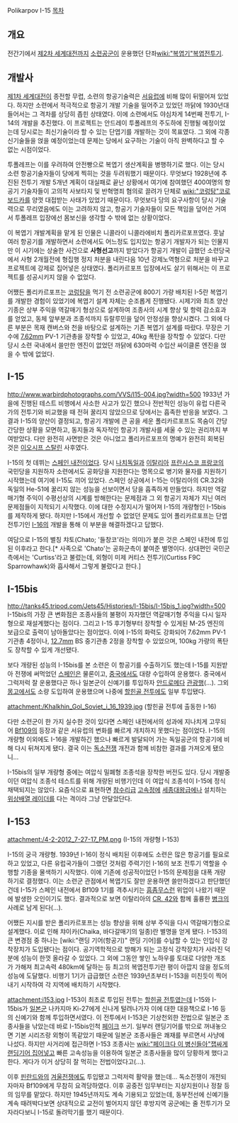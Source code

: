 Polikarpov I-15
[[목차]]
== 개요 ==
전간기에서 [[제2차 세계대전]]까지 [[소련]][[공군]]이 운용했던 단좌[[wiki:"복엽기"복엽]][[전투기]].

== 개발사 ==
[[제1차 세계대전]]이 종전할 무렵, 소련의 항공기술력은 [[서유럽]]에 비해 많이 뒤떨어져 있었다. 하지만 소련에서 적극적으로 항공기 개발 기술을 밀어주고 있었던 까닭에 1930년대 들어서는 그 격차를 상당히 좁힌 상태였다. 이에 소련에서도 야심차게 14번째 전투기, I-14의 개발을 추진했다. 이 프로젝트는 안드레이 투폴레프의 주도하에 진행될 예정이었는데 당시로는 최신기술이라 할 수 있는 단엽기를 개발하는 것이 목표였다. 그 외에 각종 신기술들을 얹을 예정이었는데 문제는 당에서 요구하는 기술이 아직 완벽하다고 할 수 없는 시점이었다.

투폴레프는 이를 우려하여 안전빵으로 복엽기 생산계획을 병행하기로 했다. 이는 당시 소련 항공기술자들이 당에게 찍히는 것을 두려워했기 때문이다. 무엇보다 1928년에 추진된 전투기 개발 5개년 계획이 대실패로 끝난 상황에서 여기에 참여했던 400여명의 항공기 기술자들이 고의적 사보타지 및 반혁명죄 혐의로 끌려가 단체로 [[wiki:"코렁탕"코로 보드카]]를 양껏 대접받는 사태가 있었기 때문이다. 무엇보다 당의 요구사항이 당시 기술력으로 무리였음에도 이는 고려하지 않고, 항공기 기술자들이 모든 책임을 덮어쓴 거여서 투폴레프 입장에선 몸보신을 생각할 수 밖에 없는 상황이었다.

이 복엽기 개발계획을 맡게 된 인물은 니콜라이 니콜라에비치 폴리카르포프였다. 훗날 여러 항공기를 개발하면서 소련에서도 어느정도 입지있는 항공기 개발자가 되는 인물지만 이 시기에는 상술한 사건으로 '''사형선고'''까지 받았다가 항공기 개발이 급했던 소련당국에서 사형 2개월전에 형집행 정지 처분을 내린다음 10년 강제노역형으로 처분을 바꾸고 프로젝트에 강제로 집어넣은 상태였다. 폴리카르포프 입장에서도 살기 위해서는 이 프로젝트를 성공시키지 않을 수 없었다.

어쨌든 폴리카르포프는 [[코렁탕]]을 먹기 전 소련공군에 800기 가량 배치된 I-5란 복엽기를 개발한 경험이 있었기에 복엽기 설계 자체는 순조롭게 진행됐다. 시제기와 최초 양산기종은 상부 주익을 역갈매기 형상으로 설계하여 조종사의 시계 향상 및 항력 감소효과를 얻었고, 동체 앞부분과 조종석까지 듀랄루민을 덮어 안정성을 향상시켰다. 그 외에 다른 부분은 목재 캔버스와 천을 바탕으로 설계하는 기존 복엽기 설계를 따랐다. 무장은 기수에 [[7.62mm]] PV-1 기관총을 장착할 수 있었고, 40kg 폭탄을 장착할 수 있었다. 다만 당시 소련 국내에서 쓸만한 엔진이 없었던 까닭에 630마력 수입산 싸이클론 엔진을 얹을 수 밖에 없었다.

== I-15 ==
http://www.warbirdphotographs.com/VVS/I15-004.jpg?width=500
1933년 가을에 진행된 테스트 비행에서 사소한 사고가 있긴 했으나 전반적인 성능이 유럽 다른국가의 전투기와 비교했을 때 전혀 꿀리지 않았으므로 당에서는 흡족한 반응을 보였다. 그 결과 I-15의 양산이 결정되고, 항공기 개발에 큰 공을 세운 폴리카르포프도 목숨이 간당간당한 상황을 모면하고, 동지들과 독자적인 항공기 개발사를 세울 수 있는 권리까지 부여받았다. 다만 완전히 사면받은 것은 아니었고 폴리카르포프의 명예가 완전히 회복된 것은 [[이오시프 스탈린]] 사후였다.

I-15의 첫 데뷔는 [[스페인 내전]]이었다. 당시 [[나치]][[독일]]과 [[이탈리아]] [[프란시스코 프랑코]]의 국민당을 지원하자 소련에서도 공화당을 지원한다는 명목으로 병기와 물자를 지원하기 시작했는데 여기에 I-15도 끼어 있었다. 스페인 상공에서 I-15는 이탈리아의 CR.32와 독일의 He-51에 꿀리지 않는 성능을 선보이면서 당을 흡족하게 만들었다. 하지만 역갈매기형 주익이 수평선상의 시계를 방해한다는 문제점과 그 외 항공기 자체가 지닌 여러 문제점들이 지적되기 시작했다. 이에 대한 수정지시가 떨어져 I-15의 개량형인 I-15bis를 제작하게 됐다. 하지만 I-15에서 개선할 수 없었던 문제도 있어 폴리카르포프는 단엽전투기인 [[I-16]]의 개발을 통해 이 부분을 해결하겠다고 답했다.

여담으로 I-15의 별칭 챠토(Chato; '들창코'라는 의미)가 붙은 것은 스페인 내전에 투입된 이후라고 한다.[* 사족으로 'Chato'는 공화군측이 붙여준 별명이다. 상대편인 국민군측에서는 'Curtiss'라고 불렀는데, 외형이 미제 커티스 전투기(Curtiss F9C Sparrowhawk)와 흡사해서 그렇게 불렀다고 한다.]

== I-15bis ==
http://tanks45.tripod.com/Jets45/Histories/I-15bis/I-15bis_1.jpg?width=500
I-15bis의 가장 큰 변화점은 조종사들의 불평이 자자했던 역갈매기형 주익을 다시 일자형으로 재설계했다는 점이다. 그리고 I-15 후기형부터 장착할 수 있게된 M-25 엔진의 보급으로 출력이 남아돌았다는 점이었다. 이에 I-15의 화력도 강화되어 7.62mm PV-1 기관총 4정이나, [[12.7mm]] BS 중기관총 2정을 장착할 수 있었으며, 100kg 가량의 폭탄도 장착할 수 있게 개선됐다.

보다 개량된 성능의 I-15bis를 본 소련은 이 항공기를 수출하기도 했는데 I-15를 지원받아 전쟁에 써먹었던 [[스페인]]은 물론이고, [[중국]]에서도 대량 수입하여 운용했다. 중국에서 그럭저럭 잘 운용했다곤 하나 일본군이 신예기를 투입하자 [[안드로메다]] [[관광]]행(…). 그외 [[몽고]]에서도 소량 도입하여 운용했으며 나중에 [[할힌골 전투]]에도 일부 투입됐다.

attachment:/Khalkhin_Gol_Soviet_i_16_1939.jpg
(할힌골 전투에 출동한 I-16)

다만 소련군이 한 가지 실수한 것이 있다면 스페인 내전에서의 성과에 지나치게 고무되어 [[Bf109]]의 등장과 같은 서유럽의 변화를 빠르게 개치하지 못했다는 점이었다. I-15의 개량형 이외에도 I-16을 개발하긴 했으나 빠르게 발달되어 가는 독일공군의 항공기에 비해 다시 뒤쳐지게 됐다. 결국 이는 [[독소전쟁]] 개전과 함께 비참한 결과를 가져오게 됐으니…

I-15bis의 일부 개량형 중에는 여압식 밀폐형 조종석을 장착한 버전도 있다. 당시 개발중이던 여압식 조종석 테스트를 위해 개량된 비행기인데 이 여압식 조종석이 I-15에 정식채택되지는 않았다. 요즘식으로 표현하면 [[참수리급]] [[고속정]]에 [[세종대왕급]]에나 설치하는 [[위상배열 레이더]]를 다는 격이라 그냥 안달았단다.

== I-153 ==
attachment:/4-2-2012_7-27-17_PM.png
(I-15의 개량형 I-153)

I-15의 궁극 개량형. 1939년 I-16이 정식 배치된 이후에도 소련은 많은 항공기를 필요로 하고 있었고, 다른 유럽국가들이 그랬던 것처럼 주력기인 I-16의 보조 전투기 역할을 수행할 기종을 물색하기 시작했다. 이에 기존에 성공적이었던 I-15의 문제점을 대폭 개량하기로 결정했다. 이는 소련군 관점에서 복엽기도 잘만 운용하면 쓸만하겠다고 판단했던 건데 I-15가 스페인 내전에서 Bf109 1기를 격추시키는 [[흠좀무]]스런 위업이 나왔기 때문에 발생한 오인이기도 했다. 결과적으로 보면 이탈리아의 [[CR. 42]]와 함께 훌륭한 [[병크]]의 사례로 남게 된다(…).

어쨌든 지시를 받은 폴리카르포프는 성능 향상을 위해 상부 주익을 다시 역갈매기형으로 설계했다. 이로 인해 챠이카(Chaika, 바다갈매기의 일종)란 별명을 얻게 됐다. I-153의 큰 변경점 중 하나는 [wiki:"랜딩 기어(항공기)" 랜딩 기어]를 수납할 수 있는 인입식 강착장치가 도입됐다는 점이다. 공기역학적으로 방해가 되는 고정식 강착장치가 사라진 덕분에 성능이 한껏 올라갈 수 있었다. 그 외에 그동안 쌓인 노하우를 토대로 다양한 개조가 가해져 최고속력 480km에 달하는 등 최고의 복엽전투기란 평이 아깝지 않을 정도의 성능에 도달했다. 비행기 1기가 급급했던 소련은 1939년초부터 I-153을 미친듯이 찍어내기 시작하여 각 지역에 배치하기 시작했다.

attachment:i153.jpg
I-153이 최초로 투입된 전투는 [[할힌골 전투]]였는데 I-15와 I-15bis가 [[일본군]] 나카지마 Ki-27에게 신나게 털려나가자 이에 대한 대응책으로 I-16 등의 신예기와 함께 투입하면서였다. 이 전투에서 I-153은 기상천외한 전법으로 일본군 조종사들을 낚았는데 바로 I-15bis인척 [[페이크]] 쓰기. 일부러 랜딩기어를 밖으로 꺼내놓으면 기본 시리즈랑 외형이 똑같았기 때문에 일본군 조종사들은 쾌재를 부르면서 사냥에 나섰다. 하지만 사거리에 접근하면 I-153 조종사는 [[wiki:"페이크다 이 병신들아"잽싸게 랜딩기어 집어넣고]] 빠른 고속성능을 이용하여 일본군 조종사들을 많이 당황하게 했다고 한다. 게다가 이거 상당히 잘 먹히는 전법이었다고(…).

이후 [[핀란드]]와의 [[겨울전쟁]]에도 투입됐고 그럭저럭 활약을 했는데… 독소전쟁이 개전되자마자 Bf109에게 무참히 요격당하였다. 이후 공중전 임무부터는 지상지원이나 정찰 등의 임무를 맡았다. 하지만 1945년까지도 계속 기용되고 있었는데, 동부전선에 신예기들 계속 때려박다보면 상대적으로 교전이 벌어지지 않던 후방지역 공군에는 줄 전투기가 모자라다보니 I-15로 돌려막기를 했기 때문이다.
